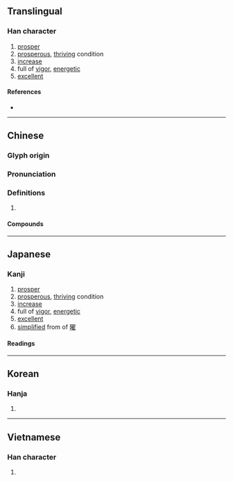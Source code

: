 {{character info/new}}
{{also|𫞂}}
==Translingual==

===Han character===
{{Han char|rn=72|rad=日|as=04|sn=8|four=61014|canj=AMG|ids=⿰日王}}

# [[prosper]]
# [[prosperous]], [[thriving]] condition
# [[increase]]
# full of [[vigor]], [[energetic]]
# [[excellent]]

====References====
* {{Han ref|kx=0490.240|dkj=13774|dj=0851.240|hdz=21488.040|uh=65FA|ud=26106|bh=A9F4|bd=43508}}

----

==Chinese==
{{zh-forms|alt=暀}}

===Glyph origin===
{{Han etym}}

===Pronunciation===
{{zh-pron
|m=wàng
|c=wong6
|h=pfs=vong
|md=
|mn=ōng
|w=
|mc=y
|oc=y
|cat=
}}

===Definitions===
{{zh-hanzi}}

# {{rfdef|lang=zh}}

====Compounds====
{{zh-der|健旺|南旺|喜氣旺色|持旺|暢旺|旺盛|打旺壯|旺月|旺銷|旺季|旺相|肝火旺|趙旺|興旺|見旺|陰虛火旺}}

----

==Japanese==

===Kanji===
{{ja-kanji|grade=|rs=日04}}

# [[prosper]]
# [[prosperous]], [[thriving]] condition
# [[increase]]
# full of [[vigor]], [[energetic]]
# [[excellent]]
# [[simplified]] from of [[曜]]

====Readings====
{{ja-readings
|goon=おう<わう
|kanon=おう<わう
|kun=さか-ん
}}

----

==Korean==

===Hanja===
{{ko-hanja|hangeul=왕|eumhun=|rv=wang|mr=wang|y=wang}}

# {{defn|lang=ko|sort=日04}}

----

==Vietnamese==

===Han character===
{{vi-hantu|[[vượng]]|rs=日04}}

# {{defn|lang=vi|sort=日04}}